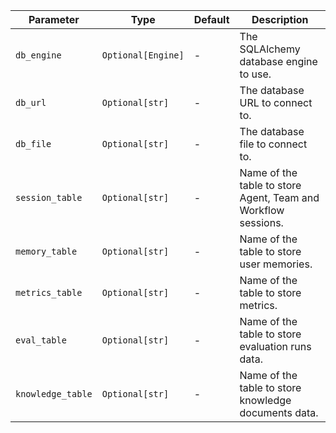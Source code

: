 | Parameter                    | Type               | Default | Description                                                |
| ---------------------------- | ------------------ | ------- | ---------------------------------------------------------- |
| `db_engine`                  | `Optional[Engine]` | -       | The SQLAlchemy database engine to use.                     |
| `db_url`                     | `Optional[str]`    | -       | The database URL to connect to.                            |
| `db_file`                    | `Optional[str]`    | -       | The database file to connect to.                           |
| `session_table`              | `Optional[str]`    | -       | Name of the table to store Agent, Team and Workflow sessions. |
| `memory_table`               | `Optional[str]`    | -       | Name of the table to store user memories.                  |
| `metrics_table`              | `Optional[str]`    | -       | Name of the table to store metrics.                        |
| `eval_table`                 | `Optional[str]`    | -       | Name of the table to store evaluation runs data.           |
| `knowledge_table`            | `Optional[str]`    | -       | Name of the table to store knowledge documents data.       |
